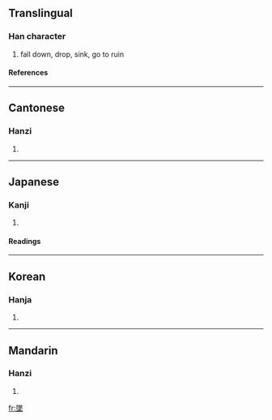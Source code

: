 {{see|坠}}

==Translingual==
===Han character===
{{Han char|rn=32|rad=土|as=12|sn=15|four=7810<sub>4</sub>|canj=弓人土 (NOG)}}
# fall down, drop, sink, go to ruin
====References====
{{Han ref|kx=0238.220|dkj=05451|dj=0477.070|hdz=10484.060|uh=589C|ud=22684|bh=BC59|bd=48217}}
----
==Cantonese==
===Hanzi===
{{yue-hanzi|jyut=|y=jui6}}
# {{defn|Cantonese}}
----
==Japanese==
===Kanji===
{{ja-kanji|grade=c|rs=土12}}
# {{defn|Japanese}} 
====Readings====
{{ja-readings|on=[[つい]] (tsui)|kun=[[おちる]] (ochiru)}}
----
==Korean==
===Hanja===
{{ko-hanja|hangeul=추|rv=chu|mr=ch'u}}
# {{defn|Korean}}
----
==Mandarin==
===Hanzi===
{{cmn-hanzi|sim=坠|pin=[[zhuì]] (zhui4)|wg=chui<sup>4</sup>}}
# {{defn|Mandarin}}

[[fr:墜]]